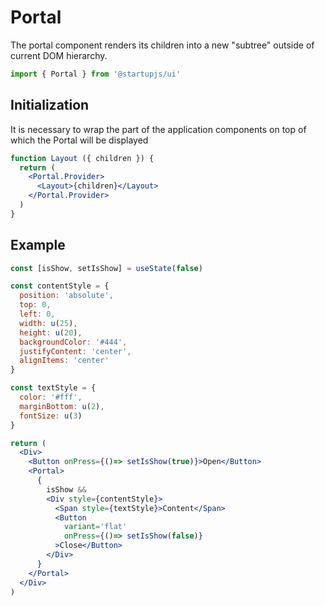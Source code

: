 
# Portal

The portal component renders its children into a new "subtree" outside of current DOM hierarchy.

```jsx
import { Portal } from '@startupjs/ui'
```

## Initialization

It is necessary to wrap the part of the application components on top of which the Portal will be displayed

```jsx
function Layout ({ children }) {
  return (
    <Portal.Provider>
      <Layout>{children}</Layout>
    </Portal.Provider>
  )
}
```

## Example

```jsx example
const [isShow, setIsShow] = useState(false)

const contentStyle = {
  position: 'absolute',
  top: 0,
  left: 0,
  width: u(25),
  height: u(20),
  backgroundColor: '#444',
  justifyContent: 'center',
  alignItems: 'center'
}

const textStyle = {
  color: '#fff',
  marginBottom: u(2),
  fontSize: u(3)
}

return (
  <Div>
    <Button onPress={()=> setIsShow(true)}>Open</Button>
    <Portal>
      {
        isShow &&
        <Div style={contentStyle}>
          <Span style={textStyle}>Content</Span>
          <Button
            variant='flat'
            onPress={()=> setIsShow(false)}
          >Close</Button>
        </Div>
      }
    </Portal>
  </Div>
)
```
